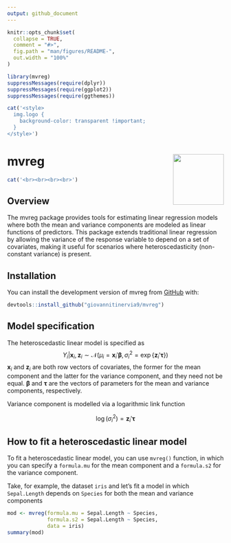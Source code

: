 ```yaml
---
output: github_document
---
```




<!-- README.md is generated from README.Rmd. Please edit that file -->

```r
knitr::opts_chunk$set(
  collapse = TRUE,
  comment = "#>",
  fig.path = "man/figures/README-",
  out.width = "100%"
)
```

```r
library(mvreg)
suppressMessages(require(dplyr))
suppressMessages(require(ggplot2))
suppressMessages(require(ggthemes))

cat('<style>
  img.logo {
    background-color: transparent !important;
  }
</style>')

```




# mvreg <img src="logo.png" align="right" width="118"/>



<!-- badges: start -->


<!-- badges: end -->

```r
cat('<br><br><br><br>')
```

## Overview

The mvreg package provides tools for estimating linear regression models where both the mean and variance components are modeled as linear functions of predictors. This package extends traditional linear regression by allowing the variance of the response variable to depend on a set of covariates, making it useful for scenarios where heteroscedasticity (non-constant variance) is present.


## Installation

You can install the development version of mvreg from [GitHub](https://github.com/) with:

``` r
devtools::install_github("giovannitinervia9/mvreg")
```

## Model specification
The heteroscedastic linear model is specified as $$Y_i|\mathbf{x}_i, \mathbf{z}_i \sim \mathcal{N}(\mu_i = \mathbf{x}_i'\boldsymbol{\beta}, \sigma^2_i = \exp\{\mathbf{z}_i'\boldsymbol{\tau}\})$$ $\mathbf{x}_i$ and $\mathbf{z}_i$ are both row vectors of covariates, the former for the mean component and the latter for the variance component, and they need not be equal. $\boldsymbol{\beta}$ and $\boldsymbol{\tau}$ are the vectors of parameters for the mean and variance components, respectively.

Variance component is modelled via a logarithmic link function

$$\log(\sigma^2_i) = \mathbf{z}_i'\boldsymbol{\tau}$$

## How to fit a heteroscedastic linear model

To fit a heteroscedastic linear model, you can use `mvreg()` function, in which you can specify a `formula.mu` for the mean component and a `formula.s2` for the variance component.

Take, for example, the dataset `iris` and let's fit a model in which `Sepal.Length` depends on `Species` for both the mean and variance components
```r
mod <- mvreg(formula.mu = Sepal.Length ~ Species,
             formula.s2 = Sepal.Length ~ Species,
             data = iris)
summary(mod)
```

